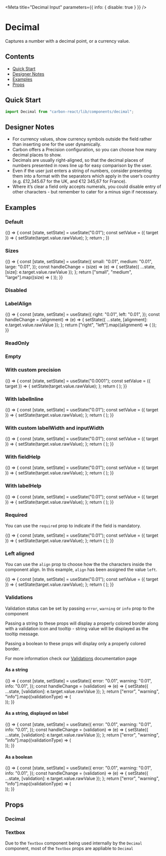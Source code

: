 

<Meta title="Decimal Input" parameters={{ info: { disable: true } }} />

# Decimal

Captures a number with a decimal point, or a currency value.

## Contents

- [Quick Start](#quick-start)
- [Designer Notes](#designer-notes)
- [Examples](#examples)
- [Props](#props)

## Quick Start

```javascript
import Decimal from "carbon-react/lib/components/decimal";
```

## Designer Notes

- For currency values, show currency symbols outside the field rather than inserting one for the user dynamically.
- Carbon offers a Precision configuration, so you can choose how many decimal places to show.
- Decimals are usually right-aligned, so that the decimal places of numbers presented in rows line up for easy comparison by the user.
- Even if the user just enters a string of numbers, consider presenting them into a format with the separators which apply in the user’s country (e.g. £12,345.67 for the UK, and €12 345,67 for France).
- Where it’s clear a field only accepts numerals, you could disable entry of other characters - but remember to cater for a minus sign if necessary.

## Examples

### Default

<Preview>
  <Story name="default">
    {() => {
      const [state, setState] = useState("0.01");
      const setValue = ({ target }) => {
        setState(target.value.rawValue);
      };
      return <Decimal label="Decimal" value={state} onChange={setValue} />;
    }}
  </Story>
</Preview>

### Sizes

<Preview>
  <Story name="sizes">
    {() => {
      const [state, setState] = useState({
        small: "0.01",
        medium: "0.01",
        large: "0.01",
      });
      const handleChange = (size) => (e) => {
        setState({ ...state, [size]: e.target.value.rawValue });
      };
      return ["small", "medium", "large"].map((size) => (
        <Decimal
          key={`Decimal - ${size}`}
          label={`Decimal - ${size}`}
          value={state[size]}
          onChange={handleChange(size)}
          size={size}
          mb={2}
        />
      ));
    }}
  </Story>
</Preview>

### Disabled

<Preview>
  <Story name="disabled">
    <Decimal label="Decimal" value="0.01" disabled />
  </Story>
</Preview>

### LabelAlign

<Preview>
  <Story name="labelAlign">
    {() => {
      const [state, setState] = useState({
        right: "0.01",
        left: "0.01",
      });
      const handleChange = (alignment) => (e) => {
        setState({ ...state, [alignment]: e.target.value.rawValue });
      };
      return ["right", "left"].map((alignment) => (
        <Decimal
          label="Decimal"
          labelInline
          inputWidth={50}
          key={alignment}
          labelAlign={alignment}
          value={state[alignment]}
          onChange={handleChange(alignment)}
        />
      ));
    }}
  </Story>
</Preview>

### ReadOnly

<Preview>
  <Story name="readOnly">
    <Decimal label="Decimal" value="0.01" readOnly />
  </Story>
</Preview>

### Empty

<Preview>
  <Story name="empty">
    <Decimal label="Decimal" allowEmptyValue />
  </Story>
</Preview>

### With custom precision

<Preview>
  <Story name="with custom precision">
    {() => {
      const [state, setState] = useState("0.0001");
      const setValue = ({ target }) => {
        setState(target.value.rawValue);
      };
      return (
        <Decimal
          label="Decimal"
          value={state}
          onChange={setValue}
          precision={4}
        />
      );
    }}
  </Story>
</Preview>

### With labelInline

<Preview>
  <Story name="with labelInline" parameters={{ chromatic: { disable: true } }}>
    {() => {
      const [state, setState] = useState("0.01");
      const setValue = ({ target }) => {
        setState(target.value.rawValue);
      };
      return (
        <Decimal
          label="Decimal"
          value={state}
          onChange={setValue}
          labelInline
        />
      );
    }}
  </Story>
</Preview>

### With custom labelWidth and inputWidth

<Preview>
  <Story name="with custom labelWidth and inputWidth">
    {() => {
      const [state, setState] = useState("0.01");
      const setValue = ({ target }) => {
        setState(target.value.rawValue);
      };
      return (
        <Decimal
          label="Decimal"
          value={state}
          onChange={setValue}
          labelInline
          labelWidth={10}
          inputWidth={90}
        />
      );
    }}
  </Story>
</Preview>

### With fieldHelp

<Preview>
  <Story name="with fieldHelp">
    {() => {
      const [state, setState] = useState("0.01");
      const setValue = ({ target }) => {
        setState(target.value.rawValue);
      };
      return (
        <Decimal
          label="Decimal"
          value={state}
          onChange={setValue}
          fieldHelp="Help"
        />
      );
    }}
  </Story>
</Preview>

### With labelHelp

<Preview>
  <Story name="with labelHelp">
    {() => {
      const [state, setState] = useState("0.01");
      const setValue = ({ target }) => {
        setState(target.value.rawValue);
      };
      return (
        <Decimal
          label="Decimal"
          value={state}
          onChange={setValue}
          labelHelp="Help"
        />
      );
    }}
  </Story>
</Preview>

### Required

You can use the `required` prop to indicate if the field is mandatory.

<Preview>
  <Story name="required">
    {() => {
      const [state, setState] = useState("0.01");
      const setValue = ({ target }) => {
        setState(target.value.rawValue);
      };
      return (
        <Decimal label="Decimal" value={state} onChange={setValue} required />
      );
    }}
  </Story>
</Preview>

### Left aligned

You can use the `align` prop to choose how the the characters inside the component align.
In this example, `align` has been assigned the value `left`.

<Preview>
  <Story name="left aligned">
    {() => {
      const [state, setState] = useState("0.01");
      const setValue = ({ target }) => {
        setState(target.value.rawValue);
      };
      return (
        <Decimal
          label="Decimal"
          value={state}
          onChange={setValue}
          align="left"
        />
      );
    }}
  </Story>
</Preview>

### Validations

Validation status can be set by passing `error`, `warning` or `info` prop to the component

Passing a string to these props will display a properly colored border along with a validation icon and tooltip - string value will be displayed as the tooltip message.

Passing a boolean to these props will display only a properly colored border.

For more information check our [Validations](?path=/docs/documentation-validations--page "Validations") documentation page

#### As a string

<Preview>
  <Story name="validations - string - component">
    {() => {
      const [state, setState] = useState({
        error: "0.01",
        warning: "0.01",
        info: "0.01",
      });
      const handleChange = (validation) => (e) => {
        setState({ ...state, [validation]: e.target.value.rawValue });
      };
      return ["error", "warning", "info"].map((validationType) => (
        <div key={`${validationType}-string-component`}>
          <Decimal
            label="Decimal"
            value={state[validationType]}
            onChange={handleChange(validationType)}
            {...{ [validationType]: "Message" }}
            mb={2}
          />
          <Decimal
            label="Decimal - readOnly"
            value="0.01"
            readOnly
            {...{ [validationType]: "Message" }}
            mb={2}
          />
        </div>
      ));
    }}
  </Story>
</Preview>

#### As a string, displayed on label

<Preview>
  <Story name="validations - string - label">
    {() => {
      const [state, setState] = useState({
        error: "0.01",
        warning: "0.01",
        info: "0.01",
      });
      const handleChange = (validation) => (e) => {
        setState({ ...state, [validation]: e.target.value.rawValue });
      };
      return ["error", "warning", "info"].map((validationType) => (
        <div key={`${validationType}-string-label`}>
          <Decimal
            label="Decimal"
            value={state[validationType]}
            onChange={handleChange(validationType)}
            validationOnLabel
            {...{ [validationType]: "Message" }}
            mb={2}
          />
          <Decimal
            label="Decimal - readOnly"
            value="0.01"
            validationOnLabel
            readOnly
            {...{ [validationType]: "Message" }}
            mb={2}
          />
        </div>
      ));
    }}
  </Story>
</Preview>

#### As a boolean

<Preview>
  <Story name="validations - boolean">
    {() => {
      const [state, setState] = useState({
        error: "0.01",
        warning: "0.01",
        info: "0.01",
      });
      const handleChange = (validation) => (e) => {
        setState({ ...state, [validation]: e.target.value.rawValue });
      };
      return ["error", "warning", "info"].map((validationType) => (
        <div key={`${validationType}-boolean-component`}>
          <Decimal
            label="Decimal"
            value={state[validationType]}
            onChange={handleChange(validationType)}
            {...{ [validationType]: true }}
            mb={2}
          />
          <Decimal
            label="Decimal - readOnly"
            value="0.01"
            readOnly
            {...{ [validationType]: true }}
            mb={2}
          />
        </div>
      ));
    }}
  </Story>
</Preview>

## Props

### Decimal

<StyledSystemProps of={Decimal} noHeader margin />

### Textbox

Due to the `Textbox` component being used internally by the `Decimal` component, most of the `Textbox` props are appliable to `Decimal`

<Props of={OriginalTextbox} />
